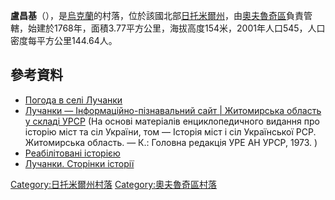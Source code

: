 {{coord|51|32|40|N|28|27|46|E|scale:30000|display=title}}

'''盧昌基'''（{{lang-uk|Лучанки}}），是[[烏克蘭|烏克蘭]]的村落，位於該國北部[[日托米爾州|日托米爾州]]，由[[奧夫魯奇區|奧夫魯奇區]]負責管轄，始建於1768年，面積3.77平方公里，海拔高度154米，2001年人口545，人口密度每平方公里144.64人。

==參考資料== 
* [http://weather.in.ua/ua/zhitomirskaja/14079 Погода в селі Лучанки] {{Wayback|url=http://weather.in.ua/ua/zhitomirskaja/14079 |date=20111219161458 }}
* [http://imsu-zhytomyr.com/mista-i-sela-zhytomyrskoi-oblasti/ovruckij-rjon-/luchanki-.html Лучанки — Інформаційно-пізнавальний сайт | Житомирська область у складі УРСР] {{Wayback|url=http://imsu-zhytomyr.com/mista-i-sela-zhytomyrskoi-oblasti/ovruckij-rjon-/luchanki-.html |date=20200702075036 }} (На основі матеріалів енциклопедичного видання про історію міст та сіл України, том — Історія міст і сіл Української РСР. Житомирська область. — К.: Головна редакція УРЕ АН УРСР, 1973. )
* [http://www.reabit.org.ua/books/zt/ Реабілітовані історією] {{Wayback|url=http://www.reabit.org.ua/books/zt/ |date=20210212000139 }}
* [http://www.ovruch.info/istoriya-sela-luchanky/ Лучанки. Сторінки історії] {{Wayback|url=http://www.ovruch.info/istoriya-sela-luchanky/ |date=20210121205753 }}

{{DEFAULTSORT:Лучанки}}
[[Category:日托米爾州村落|Category:日托米爾州村落]]
[[Category:奧夫魯奇區村落|Category:奧夫魯奇區村落]]


{{Zhytomyr-geo-stub}}